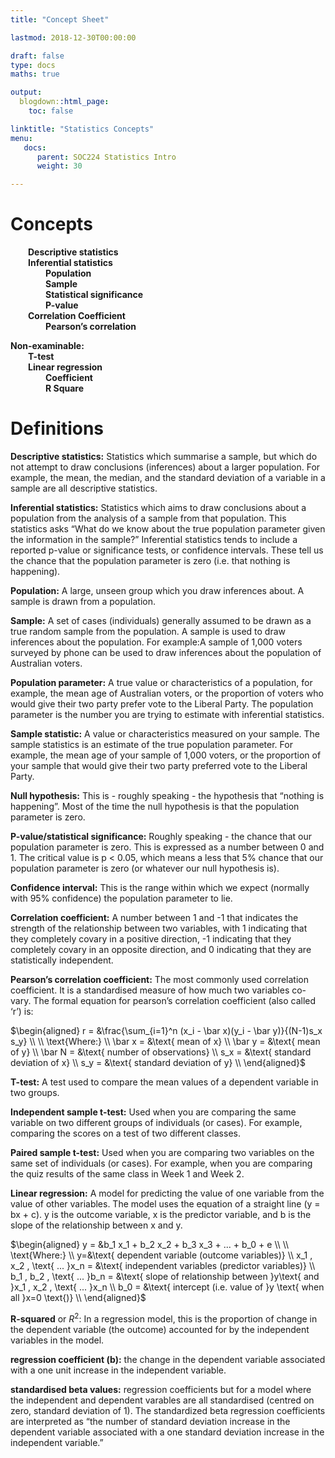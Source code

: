 ```yaml
---
title: "Concept Sheet"

lastmod: 2018-12-30T00:00:00

draft: false
type: docs
maths: true	

output:
  blogdown::html_page:
    toc: false

linktitle: "Statistics Concepts"
menu:
   docs:
      parent: SOC224 Statistics Intro
      weight: 30

---
```


# Concepts 

<b style="padding-left: 2em">Descriptive statistics<br></b>
<b style="padding-left: 2em">Inferential statistics<br></b>
<b style="padding-left: 4em">Population<br></b>
<b style="padding-left: 4em">Sample<br></b>
<b style="padding-left: 4em">Statistical significance<br></b>
<b style="padding-left: 4em">P-value<br></b>
<b style="padding-left: 2em">Correlation Coefficient<br></b>
<b style="padding-left: 4em">Pearson's correlation<br></b>

**Non-examinable:** <br>
<b style="padding-left: 2em">T-test<br></b>
<b style="padding-left: 2em">Linear regression<br></b>
<b style="padding-left: 4em">Coefficient<br></b>
<b style="padding-left: 4em">R Square<br></b>

# Definitions

**Descriptive statistics:** Statistics which summarise a sample, but which do not attempt to draw conclusions (inferences) about a larger population. For example, the mean, the median, and the standard deviation of a variable in a sample are all descriptive statistics.

**Inferential statistics:** Statistics which aims to draw conclusions about a population from the analysis of a sample from that population. This statistics asks "What do we know about the true population parameter given the information in the sample?" Inferential statistics tends to include a reported p-value or significance tests, or confidence intervals. These tell us the chance that the population parameter is zero (i.e. that nothing is happening).

**Population:** A large, unseen group which you draw inferences about. A sample is drawn from a population.

**Sample:** A set of cases (individuals) generally assumed to be drawn as a true random sample from the population. A sample is used to draw inferences about the population. For example:A sample of 1,000 voters surveyed by phone can be used to draw inferences about the population of Australian voters.

**Population parameter:** A true value or characteristics of a population, for example, the mean age of Australian voters, or the proportion of voters who would give their two party prefer vote to the Liberal Party. The population parameter is the number you are trying to estimate with inferential statistics. 

**Sample statistic:** A value or characteristics measured on your sample. The sample statistics is an estimate of the true population parameter. For example, the mean age of your sample of 1,000 voters, or the proportion of your sample that would give their two party preferred vote to the Liberal Party.

**Null hypothesis:** This is - roughly speaking - the hypothesis that "nothing is happening". Most of the time the null hypothesis is that the population parameter is zero. 

**P-value/statistical significance:** Roughly speaking - the chance that our population parameter is zero. This is expressed as a number between 0 and 1. The critical value is p < 0.05, which means a less that 5% chance that our population parameter is zero (or whatever our null hypothesis is).

**Confidence interval:** This is the range within which we expect (normally with 95% confidence) the population parameter to lie.

**Correlation coefficient:** A number between 1 and -1 that indicates the strength of the relationship between two variables, with 1 indicating that they completely covary in a positive direction, -1 indicating that they completely covary in an opposite direction, and 0 indicating that they are statistically independent.

**Pearson's correlation coefficient:** The most commonly used correlation coefficient. It is a standardised measure of how much two variables co-vary. The formal equation for pearson's correlation coefficient (also called 'r') is:

$\begin{aligned}
r = &\frac{\sum_{i=1}^n (x_i - \bar x)(y_i - \bar y)}{(N-1)s_x s_y} \\
\\
\text{Where:} \\
\bar x = &\text{ mean of x} \\
\bar y = &\text{ mean of y} \\
\bar N = &\text{ number of observations} \\
s_x = &\text{ standard deviation of x} \\
s_y = &\text{ standard deviation of y} \\
\end{aligned}$

**T-test:** A test used to compare the mean values of a dependent variable in two groups. 

**Independent sample t-test:** Used when you are comparing the same variable on two different groups of individuals (or cases). For example, comparing the scores on a test of two different classes.

**Paired sample t-test:** Used when you are comparing two variables on the same set of individuals (or cases). For example, when you are comparing the quiz results of the same class in Week 1 and Week 2.

**Linear regression:** A model for predicting the value of one variable from the value of other variables. The model uses the equation of a straight line (y = bx + c). y is the outcome variable, x is the predictor variable, and b is the slope of the relationship between x and y. 

$\begin{aligned}
y = &b_1 x_1 + b_2 x_2 + b_3 x_3 + ... + b_0 + e \\
\\
\text{Where:} \\
y=&\text{ dependent variable (outcome variables)} \\
x_1 , x_2 , \text{ ... }x_n = &\text{ independent variables (predictor variables)} \\
b_1 , b_2 , \text{ ... }b_n  = &\text{ slope of relationship between }y\text{ and }x_1 , x_2 , \text{ ... }x_n  \\
b_0 = &\text{ intercept (i.e. value of }y \text{ when all }x=0 \text{)} \\
\end{aligned}$

**R-squared** or $R^2$: In a regression model, this is the proportion of change in the dependent variable (the outcome) accounted for by the independent variables in the model. 

**regression coefficient (b):** the change in the dependent variable associated with a one unit increase in the independent variable. 

**standardised beta values:** regression coefficients but for a model where the independent and dependent varables are all standardised (centred on zero, standard deviation of 1). The standardized beta regression coefficients are interpreted as "the number of standard deviation increase in the dependent variable associated with a one standard deviation increase in the independent variable."

